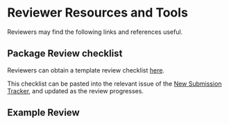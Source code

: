 # Reviewer Resources and Tools {#reviewtools}

Reviewers may find the following links and references useful.


## Package Review checklist {.unnumbered #review-checklist}

Reviewers can obtain a template review checklist [here](docs/package-review-checklist.Rmd).

This checklist can be pasted into the relevant issue of the [New Submission Tracker](https://github.com/Bioconductor/Contributions/issues),
and updated as the review progresses.


## Example Review {.unnumbered #review-example}
